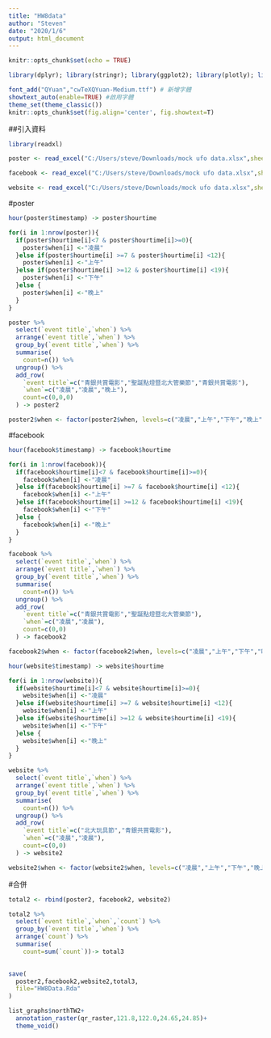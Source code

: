 ```yaml
---
title: "HW8data"
author: "Steven"
date: "2020/1/6"
output: html_document
---
```


```r
knitr::opts_chunk$set(echo = TRUE)
```

```r
library(dplyr); library(stringr); library(ggplot2); library(plotly); library(lubridate); library(readr); library(tidyr); library(showtext); library(colorspace); library(scales); library(magick); library(sf); library(rmapshaper); library(osmdata); library(plotly); library(leaflet)

font_add("QYuan","cwTeXQYuan-Medium.ttf") # 新增字體
showtext_auto(enable=TRUE) #啟用字體
theme_set(theme_classic())
knitr::opts_chunk$set(fig.align='center', fig.showtext=T)
```

##引入資料
```r
library(readxl)
```

```r
poster <- read_excel("C:/Users/steve/Downloads/mock ufo data.xlsx",sheet = "poster", range = "A1:B53")
```

```r
facebook <- read_excel("C:/Users/steve/Downloads/mock ufo data.xlsx",sheet = "facebook", range = "A1:B63")
```

```r
website <- read_excel("C:/Users/steve/Downloads/mock ufo data.xlsx",sheet = "website", range = "A1:B72")
```
#poster
```r
hour(poster$timestamp) -> poster$hourtime
```

```r
for(i in 1:nrow(poster)){
  if(poster$hourtime[i]<7 & poster$hourtime[i]>=0){
    poster$when[i] <-"凌晨"
  }else if(poster$hourtime[i] >=7 & poster$hourtime[i] <12){
    poster$when[i] <-"上午"
  }else if(poster$hourtime[i] >=12 & poster$hourtime[i] <19){
    poster$when[i] <-"下午"
  }else {
    poster$when[i] <-"晚上"
  }
}
```

```r
poster %>%
  select(`event title`,`when`) %>%
  arrange(`event title`,`when`) %>%
  group_by(`event title`,`when`) %>%
  summarise(
    count=n()) %>%
  ungroup() %>%
  add_row(
    `event title`=c("青銀共賞電影","聖誕點燈暨北大管樂節","青銀共賞電影"),
    `when`=c("凌晨","凌晨","晚上"),
    count=c(0,0,0)
  ) -> poster2
```

```r
poster2$when <- factor(poster2$when, levels=c("凌晨","上午","下午","晚上"))
```
#facebook
```r
hour(facebook$timestamp) -> facebook$hourtime
```

```r
for(i in 1:nrow(facebook)){
  if(facebook$hourtime[i]<7 & facebook$hourtime[i]>=0){
    facebook$when[i] <-"凌晨"
  }else if(facebook$hourtime[i] >=7 & facebook$hourtime[i] <12){
    facebook$when[i] <-"上午"
  }else if(facebook$hourtime[i] >=12 & facebook$hourtime[i] <19){
    facebook$when[i] <-"下午"
  }else {
    facebook$when[i] <-"晚上"
  }
}
```

```r
facebook %>%
  select(`event title`,`when`) %>%
  arrange(`event title`,`when`) %>%
  group_by(`event title`,`when`) %>%
  summarise(
    count=n()) %>%
  ungroup() %>%
  add_row(
    `event title`=c("青銀共賞電影","聖誕點燈暨北大管樂節"),
    `when`=c("凌晨","凌晨"),
    count=c(0,0)
  ) -> facebook2
```

```r
facebook2$when <- factor(facebook2$when, levels=c("凌晨","上午","下午","晚上"))
```

```r
hour(website$timestamp) -> website$hourtime
```

```r
for(i in 1:nrow(website)){
  if(website$hourtime[i]<7 & website$hourtime[i]>=0){
    website$when[i] <-"凌晨"
  }else if(website$hourtime[i] >=7 & website$hourtime[i] <12){
    website$when[i] <-"上午"
  }else if(website$hourtime[i] >=12 & website$hourtime[i] <19){
    website$when[i] <-"下午"
  }else {
    website$when[i] <-"晚上"
  }
}
```

```r
website %>%
  select(`event title`,`when`) %>%
  arrange(`event title`,`when`) %>%
  group_by(`event title`,`when`) %>%
  summarise(
    count=n()) %>%
  ungroup() %>%
  add_row(
    `event title`=c("北大玩具節","青銀共賞電影"),
    `when`=c("凌晨","凌晨"),
    count=c(0,0)
  ) -> website2
```

```r
website2$when <- factor(website2$when, levels=c("凌晨","上午","下午","晚上"))
```

#合併
```r
total2 <- rbind(poster2, facebook2, website2)
```

```r
total2 %>%
  select(`event title`,`when`,`count`) %>%
  group_by(`event title`,`when`) %>%
  arrange(`count`) %>%
  summarise(
    count=sum(`count`))-> total3
  
```

```r
save(
  poster2,facebook2,website2,total3,
  file="HW8Data.Rda"
)
```

```r



list_graphs$northTW2+
  annotation_raster(qr_raster,121.8,122.0,24.65,24.85)+
  theme_void()
```

